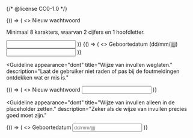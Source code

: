 {/* @license CC0-1.0 */}


<Guideline appearance="do" title="Leg uit hoe een veld in te vullen." description="Bijvoorbeeld in de description.">
  <Canvas language="html">
    {() => (
      <>
        <label for="ww">Nieuw wachtwoord</label>
        <p id="ww_description">Minimaal 8 karakters, waarvan 2 cijfers en 1 hoofdletter.</p>
        <input type="password" id="ww" name="wachtwoord" aria-describedby="ww_description" />
      </>
    )}
  </Canvas>
</Guideline>

<Guideline appearance="do" title="Leg uit hoe een veld in te vullen." description="Bijvoorbeeld in het label.">
  <Canvas language="html">
    {() => (
      <>
        <label for="geboortedatum1">Geboortedatum (dd/mm/jjjj)</label>
        <input type="text" id="geboortedatum1" name="geboortedatum" aria-describedby="geboortedatum_description1" />
      </>
    )}
  </Canvas>
</Guideline>

<Guideline
  appearance="dont"
  title="Wijze van invullen weglaten."
  description="Laat de gebruiker niet raden of pas bij de foutmeldingen ontdekken wat er mis is."
>
  <Canvas language="html">
    {() => (
      <>
        <label for="ww2">Nieuw wachtwoord</label>
        <input type="password" id="ww2" name="wachtwoord" />
      </>
    )}
  </Canvas>
</Guideline>

<Guideline
  appearance="dont"
  title="Wijze van invullen alleen in de placeholder zetten."
  description="Zeker als de wijze van invullen precies goed moet zijn."
>
  <Canvas language="html">
    {() => (
      <>
        <label for="geboortedatum2">Geboortedatum</label>
        <input type="text" id="geboortedatum2" name="geboortedatum" placeholder="dd/mm/jjjj" />
      </>
    )}
  </Canvas>
</Guideline>
